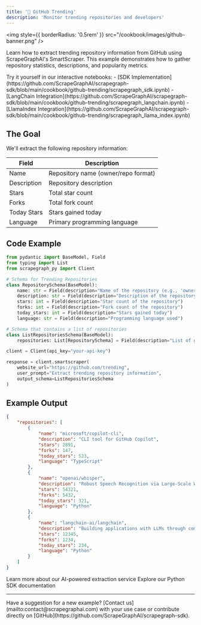 ```yaml
---
title: '🌟 GitHub Trending'
description: 'Monitor trending repositories and developers'
---
```


<img
  style={{ borderRadius: '0.5rem' }}
  src="/cookbook/images/github-banner.png"
/>

Learn how to extract trending repository information from GitHub using ScrapeGraphAI's SmartScraper. This example demonstrates how to gather repository statistics, descriptions, and popularity metrics.

<Note>
Try it yourself in our interactive notebooks:
- [SDK Implementation](https://github.com/ScrapeGraphAI/scrapegraph-sdk/blob/main/cookbook/github-trending/scrapegraph_sdk.ipynb)
- [LangChain Integration](https://github.com/ScrapeGraphAI/scrapegraph-sdk/blob/main/cookbook/github-trending/scrapegraph_langchain.ipynb)
- [LlamaIndex Integration](https://github.com/ScrapeGraphAI/scrapegraph-sdk/blob/main/cookbook/github-trending/scrapegraph_llama_index.ipynb)
</Note>

## The Goal

We'll extract the following repository information:

| Field | Description |
| ----- | ----------- |
| Name | Repository name (owner/repo format) |
| Description | Repository description |
| Stars | Total star count |
| Forks | Total fork count |
| Today Stars | Stars gained today |
| Language | Primary programming language |

## Code Example

```python
from pydantic import BaseModel, Field
from typing import List
from scrapegraph_py import Client

# Schema for Trending Repositories
class RepositorySchema(BaseModel):
    name: str = Field(description="Name of the repository (e.g., 'owner/repo')")
    description: str = Field(description="Description of the repository")
    stars: int = Field(description="Star count of the repository")
    forks: int = Field(description="Fork count of the repository")
    today_stars: int = Field(description="Stars gained today")
    language: str = Field(description="Programming language used")

# Schema that contains a list of repositories
class ListRepositoriesSchema(BaseModel):
    repositories: List[RepositorySchema] = Field(description="List of github trending repositories")

client = Client(api_key="your-api-key")

response = client.smartscraper(
    website_url="https://github.com/trending",
    user_prompt="Extract trending repository information",
    output_schema=ListRepositoriesSchema
)
```

## Example Output

```json
{
    "repositories": [
        {
            "name": "microsoft/copilot-cli",
            "description": "CLI tool for GitHub Copilot",
            "stars": 2891,
            "forks": 147,
            "today_stars": 523,
            "language": "TypeScript"
        },
        {
            "name": "openai/whisper",
            "description": "Robust Speech Recognition via Large-Scale Weak Supervision",
            "stars": 54321,
            "forks": 5432,
            "today_stars": 321,
            "language": "Python"
        },
        {
            "name": "langchain-ai/langchain",
            "description": "Building applications with LLMs through composability",
            "stars": 12345,
            "forks": 1234,
            "today_stars": 234,
            "language": "Python"
        }
    ]
}
```

<CardGroup cols={2}>
  <Card
    title="SmartScraper"
    icon="robot"
    href="/services/smartscraper"
  >
    Learn more about our AI-powered extraction service
  </Card>
  <Card
    title="Python SDK"
    icon="python"
    href="/sdks/python"
  >
    Explore our Python SDK documentation
  </Card>
</CardGroup>

---

<Note>
Have a suggestion for a new example? [Contact us](mailto:contact@scrapegraphai.com) with your use case or contribute directly on [GitHub](https://github.com/ScrapeGraphAI/scrapegraph-sdk).
</Note> 